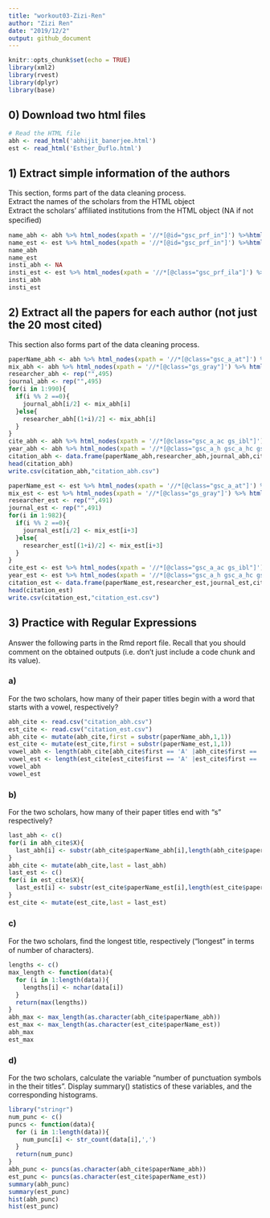 ---
title: "workout03-Zizi-Ren"
author: "Zizi Ren"
date: "2019/12/2"
output: github_document
---

```{r setup, include=FALSE}
knitr::opts_chunk$set(echo = TRUE)
library(xml2)
library(rvest)
library(dplyr)
library(base)
```

## 0) Download two html files
```{r download}


# Read the HTML file
abh <- read_html('abhijit_banerjee.html')
est <- read_html('Esther_Duflo.html')
```
## 1) Extract simple information of the authors 
This section, forms part of the data cleaning process.  
Extract the names of the scholars from the HTML object  
Extract the scholars’ aﬃliated institutions from the HTML object (NA if not speciﬁed)

```{r simple}
name_abh <- abh %>% html_nodes(xpath = '//*[@id="gsc_prf_in"]') %>%html_text()
name_est <- est %>% html_nodes(xpath = '//*[@id="gsc_prf_in"]') %>%html_text()
name_abh
name_est
insti_abh <- NA
insti_est <- est %>% html_nodes(xpath = '//*[@class="gsc_prf_ila"]') %>%html_text()
insti_abh
insti_est
```
## 2) Extract all the papers for each author (not just the 20 most cited)
This section also forms part of the data cleaning process.

```{r}
paperName_abh <- abh %>% html_nodes(xpath = '//*[@class="gsc_a_at"]') %>% html_text()
mix_abh <- abh %>% html_nodes(xpath = '//*[@class="gs_gray"]') %>% html_text()
researcher_abh <- rep("",495)
journal_abh <- rep("",495)
for(i in 1:990){
  if(i %% 2 ==0){
    journal_abh[i/2] <- mix_abh[i]
  }else{
    researcher_abh[(1+i)/2] <- mix_abh[i]
  }
}
cite_abh <- abh %>% html_nodes(xpath = '//*[@class="gsc_a_ac gs_ibl"]') %>% html_text() %>% as.numeric()
year_abh <- abh %>% html_nodes(xpath = '//*[@class="gsc_a_h gsc_a_hc gs_ibl"]') %>% html_text() %>% as.numeric()
citation_abh <- data.frame(paperName_abh,researcher_abh,journal_abh,cite_abh,year_abh)
head(citation_abh)
write.csv(citation_abh,"citation_abh.csv")
```

```{r}
paperName_est <- est %>% html_nodes(xpath = '//*[@class="gsc_a_at"]') %>% html_text()
mix_est <- est %>% html_nodes(xpath = '//*[@class="gs_gray"]') %>% html_text()
researcher_est <- rep("",491)
journal_est <- rep("",491)
for(i in 1:982){
  if(i %% 2 ==0){
    journal_est[i/2] <- mix_est[i+3]
  }else{
    researcher_est[(1+i)/2] <- mix_est[i+3]
  }
}
cite_est <- est %>% html_nodes(xpath = '//*[@class="gsc_a_ac gs_ibl"]') %>% html_text() %>% as.numeric()
year_est <- est %>% html_nodes(xpath = '//*[@class="gsc_a_h gsc_a_hc gs_ibl"]') %>% html_text() %>% as.numeric()
citation_est <- data.frame(paperName_est,researcher_est,journal_est,cite_est,year_est)
head(citation_est)
write.csv(citation_est,"citation_est.csv")
```
## 3) Practice with Regular Expressions 
Answer the following parts in the Rmd report ﬁle. Recall that you should comment on the obtained outputs (i.e. don’t just include a code chunk and its value).

### a) 
For the two scholars, how many of their paper titles begin with a word that starts with a vowel, respectively?
```{r}
abh_cite <- read.csv("citation_abh.csv")
est_cite <- read.csv("citation_est.csv")
abh_cite <- mutate(abh_cite,first = substr(paperName_abh,1,1))
est_cite <- mutate(est_cite,first = substr(paperName_est,1,1))
vowel_abh <- length(abh_cite[abh_cite$first == 'A' |abh_cite$first == 'E'|abh_cite$first == 'I'|abh_cite$first == 'O'|abh_cite$first == 'U',]$X)
vowel_est <- length(est_cite[est_cite$first == 'A' |est_cite$first == 'E'|est_cite$first == 'I'|est_cite$first == 'O'|est_cite$first == 'U',]$X)
vowel_abh
vowel_est
```

### b)
For the two scholars, how many of their paper titles end with “s” respectively? 
```{r}
last_abh <- c()
for(i in abh_cite$X){
  last_abh[i] <- substr(abh_cite$paperName_abh[i],length(abh_cite$paperName_abh[i]),length(abh_cite$paperName_abh[i]))
}
abh_cite <- mutate(abh_cite,last = last_abh)
last_est <- c()
for(i in est_cite$X){
  last_est[i] <- substr(est_cite$paperName_est[i],length(est_cite$paperName_est[i]),length(est_cite$paperName_est[i]))
}
est_cite <- mutate(est_cite,last = last_est)
```

### c)
For the two scholars, ﬁnd the longest title, respectively (“longest” in terms of number of characters). 
```{r}
lengths <- c()
max_length <- function(data){
  for (i in 1:length(data)){
    lengths[i] <- nchar(data[i])
  }
  return(max(lengths))
}
abh_max <- max_length(as.character(abh_cite$paperName_abh))
est_max <- max_length(as.character(est_cite$paperName_est))
abh_max
est_max
```

### d)
For the two scholars, calculate the variable “number of punctuation symbols in the their titles”. Display summary() statistics of these variables, and the corresponding histograms. 
```{r}
library("stringr")
num_punc <- c()
puncs <- function(data){
  for (i in 1:length(data)){
    num_punc[i] <- str_count(data[i],',')
  }
  return(num_punc)
}
abh_punc <- puncs(as.character(abh_cite$paperName_abh))
est_punc <- puncs(as.character(est_cite$paperName_est))
summary(abh_punc)
summary(est_punc)
hist(abh_punc)
hist(est_punc)
```




